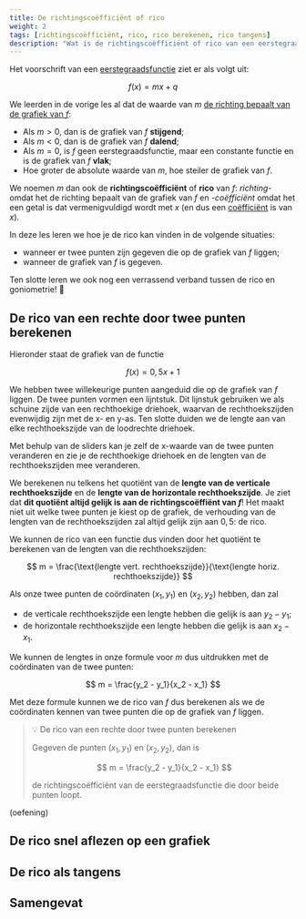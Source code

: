 ```yaml
---
title: De richtingscoëfficiënt of rico
weight: 2
tags: [richtingscoëfficiënt, rico, rico berekenen, rico tangens]
description: "Wat is de richtingscoëfficiënt of rico van een eerstegraadsfunctie en hoe kan je die rico berekenen?"
---
```


Het voorschrift van een [eerstegraadsfunctie](../intro) ziet er als volgt uit:

$$
f(x) = mx + q
$$

We leerden in de vorige les al dat de waarde van $m$ [de richting bepaalt van de grafiek van $f$](../grafiek#invloed-van-m-op-de-grafiek):

- Als $m\gt 0$, dan is de grafiek van $f$ **stijgend**;
- Als $m\lt 0$, dan is de grafiek van $f$ **dalend**;
- Als $m = 0$, is $f$ geen eerstegraadsfunctie, maar een constante functie en is de grafiek van $f$ **vlak**;
- Hoe groter de absolute waarde van $m$, hoe steiler de grafiek van $f$.

We noemen $m$ dan ook de **richtingscoëfficiënt** of **rico** van $f$: *richting-* omdat het de richting bepaalt van de grafiek van $f$ en *-coëfficiënt* omdat het een getal is dat vermenigvuldigd wordt met $x$ (en dus een [coëfficiënt](../../eentermen/eenterm/#coëfficiënt-en-lettergedeelte) is van $x$).

In deze les leren we hoe je de rico kan vinden in de volgende situaties:

- wanneer er twee punten zijn gegeven die op de grafiek van $f$ liggen;
- wanneer de grafiek van $f$ is gegeven.

Ten slotte leren we ook nog een verrassend verband tussen de rico en goniometrie! 🤯

## De rico van een rechte door twee punten berekenen

Hieronder staat de grafiek van de functie

$$
f(x) = 0{,}5 x + 1
$$

We hebben twee willekeurige punten aangeduid die op de grafiek van $f$ liggen. De twee punten vormen een lijntstuk. Dit lijnstuk gebruiken we als schuine zijde van een rechthoekige driehoek, waarvan de rechthoekszijden evenwijdig zijn met de x- en y-as. Ten slotte duiden we de lengte aan van elke rechthoekszijde van de loodrechte driehoek.

Met behulp van de sliders kan je zelf de x-waarde van de twee punten veranderen en zie je de rechthoekige driehoek en de lengten van de rechthoekszijden mee veranderen.


<InteractDiffQuotPoints m={0.5} q={1} x1={-1} x2={4} p1Slider p2Slider />

We berekenen nu telkens het quotiënt van de **lengte van de verticale rechthoekszijde** en de **lengte van de horizontale rechthoekszijde**. Je ziet dat **dit quotiënt altijd gelijk is aan de richtingscoëffiënt van $f$**! Het maakt niet uit welke twee punten je kiest op de grafiek, de verhouding van de lengten van de rechthoekszijden zal altijd gelijk zijn aan $0{,}5$: de rico.

We kunnen de rico van een functie dus vinden door het quotiënt te berekenen van de lengten van die rechthoekszijden:

$$
m = \frac{\text{lengte vert. rechthoekszijde}}{\text{lengte horiz. rechthoekszijde}}
$$

Als onze twee punten de coördinaten $(x_1, y_1)$ en $(x_2, y_2)$ hebben, dan zal

- de verticale rechthoekszijde een lengte hebben die gelijk is aan $y_2 - y_1$;
- de horizontale rechthoekszijde een lengte hebben die gelijk is aan $x_2 - x_1$.

We kunnen de lengtes in onze formule voor $m$ dus uitdrukken met de coördinaten van de twee punten:

$$
m = \frac{y_2 - y_1}{x_2 - x_1}
$$

Met deze formule kunnen we de rico van $f$ dus berekenen als we de coördinaten kennen van twee punten die op de grafiek van $f$ liggen.

> 💡 De rico van een rechte door twee punten berekenen
>
> Gegeven de punten $(x_1, y_1)$ en $(x_2, y_2)$, dan is
>
> $$
> m = \frac{y_2 - y_1}{x_2 - x_1}
> $$
>
> de richtingscoëfficiënt van de eerstegraadsfunctie die door beide punten loopt.

(oefening)


## De rico snel aflezen op een grafiek

## De rico als tangens


## Samengevat
